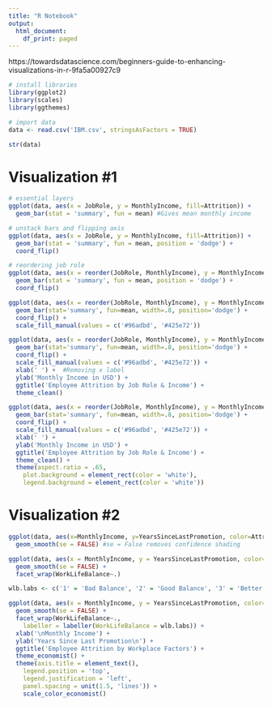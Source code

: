 ```yaml
---
title: "R Notebook"
output:
  html_document:
    df_print: paged
---
```


https://towardsdatascience.com/beginners-guide-to-enhancing-visualizations-in-r-9fa5a00927c9

```r
# install libraries
library(ggplot2)
library(scales)
library(ggthemes)
```

```r
# import data
data <- read.csv('IBM.csv', stringsAsFactors = TRUE)
```

```r
str(data)
```

# Visualization #1

```r
# essential layers
ggplot(data, aes(x = JobRole, y = MonthlyIncome, fill=Attrition)) +
  geom_bar(stat = 'summary', fun = mean) #Gives mean monthly income
```

```r
# unstack bars and flipping axis
ggplot(data, aes(x = JobRole, y = MonthlyIncome, fill=Attrition)) +
  geom_bar(stat = 'summary', fun = mean, position = 'dodge') +
  coord_flip()
```

```r
# reordering job role
ggplot(data, aes(x = reorder(JobRole, MonthlyIncome), y = MonthlyIncome, fill = Attrition)) +
  geom_bar(stat = 'summary', fun = mean, position = 'dodge') +
  coord_flip()
```

```r
ggplot(data, aes(x = reorder(JobRole, MonthlyIncome), y = MonthlyIncome, fill = Attrition)) +
  geom_bar(stat='summary', fun=mean, width=.8, position='dodge') +
  coord_flip() +
  scale_fill_manual(values = c('#96adbd', '#425e72'))
```

```r
ggplot(data, aes(x = reorder(JobRole, MonthlyIncome), y = MonthlyIncome, fill = Attrition)) +
  geom_bar(stat='summary', fun=mean, width=.8, position='dodge') +
  coord_flip() +
  scale_fill_manual(values = c('#96adbd', '#425e72')) +
  xlab(' ') +  #Removing x label
  ylab('Monthly Income in USD') +
  ggtitle('Employee Attrition by Job Role & Income') + 
  theme_clean()
```

```r
ggplot(data, aes(x = reorder(JobRole, MonthlyIncome), y = MonthlyIncome, fill = Attrition)) +
  geom_bar(stat='summary', fun=mean, width=.8, position='dodge') +
  coord_flip() +
  scale_fill_manual(values = c('#96adbd', '#425e72')) +
  xlab(' ') +
  ylab('Monthly Income in USD') +
  ggtitle('Employee Attrition by Job Role & Income') +
  theme_clean() +
  theme(aspect.ratio = .65,
    plot.background = element_rect(color = 'white'),
    legend.background = element_rect(color = 'white'))
```

# Visualization #2

```r
ggplot(data, aes(x=MonthlyIncome, y=YearsSinceLastPromotion, color=Attrition)) +
  geom_smooth(se = FALSE) #se = False removes confidence shading
```

```r
ggplot(data, aes(x = MonthlyIncome, y = YearsSinceLastPromotion, color=Attrition)) +
  geom_smooth(se = FALSE) +
  facet_wrap(WorkLifeBalance~.)
```

```r

wlb.labs <- c('1' = 'Bad Balance', '2' = 'Good Balance', '3' = 'Better Balance', '4' = 'Best Balance')

ggplot(data, aes(x = MonthlyIncome, y = YearsSinceLastPromotion, color=Attrition)) +
  geom_smooth(se = FALSE) +
  facet_wrap(WorkLifeBalance~., 
    labeller = labeller(WorkLifeBalance = wlb.labs)) +
  xlab('\nMonthly Income') +  
  ylab('Years Since Last Promotion\n') +
  ggtitle('Employee Attrition by Workplace Factors') +
  theme_economist() +
  theme(axis.title = element_text(),
    legend.position = 'top',
    legend.justification = 'left',
    panel.spacing = unit(1.5, 'lines')) + 
    scale_color_economist()
```



